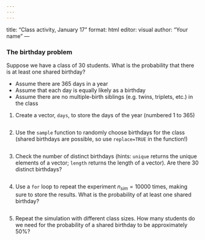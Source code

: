 ```yaml
---
---
---
```

title: "Class activity, January 17"
format: html
editor: visual
author: "Your name"
---

### The birthday problem

Suppose we have a class of 30 students. What is the probability that there is at least one shared birthday?

* Assume there are 365 days in a year
* Assume that each day is equally likely as a birthday
* Assume there are no multiple-birth siblings (e.g. twins, triplets, etc.) in the class

1. Create a vector, `days`, to store the days of the year (numbered 1 to 365)

```r

```


2. Use the `sample` function to randomly choose birthdays for the class (shared birthdays are possible, so use `replace=TRUE` in the function!)

```r

```


3. Check the number of distinct birthdays (hints: `unique` returns the unique elements of a vector; `length` returns the length of a vector). Are there 30 distinct birthdays?

```r

```


4. Use a `for` loop to repeat the experiment $n_{sim} = 10000$ times, making sure to store the results. What is the probability of at least one shared birthday?

```r

```


5. Repeat the simulation with different class sizes. How many students do we need for the probability of a shared birthday to be approximately 50%?

```r

```


